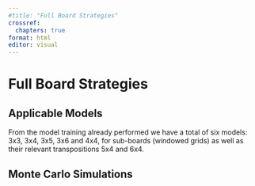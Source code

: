 ```yaml
---
#title: "Full Board Strategies"
crossref:
  chapters: true
format: html
editor: visual
---
```

# Full Board Strategies

## Applicable Models

From the model training already performed we have a total of six models: 3x3, 3x4, 3x5, 3x6 and 4x4, for sub-boards (windowed grids) as well as their relevant transpositions 5x4 and 6x4. 

## Monte Carlo Simulations
